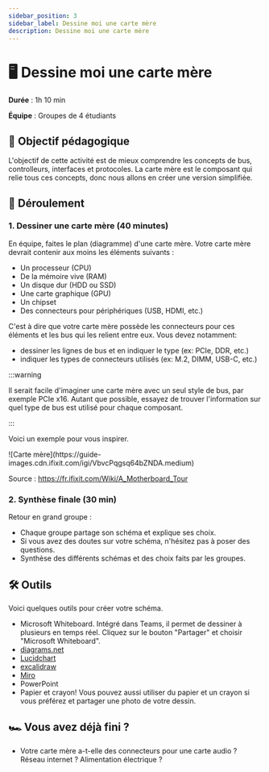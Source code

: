 ```yaml
---
sidebar_position: 3
sidebar_label: Dessine moi une carte mère
description: Dessine moi une carte mère
---
```


# 🖥️ Dessine moi une carte mère

**Durée** : 1h 10 min

**Équipe** : Groupes de 4 étudiants

## 🎯 Objectif pédagogique

L'objectif de cette activité est de mieux comprendre les concepts de bus, controlleurs, interfaces et protocoles.
La carte mère est le composant qui relie tous ces concepts, donc nous allons en créer une version simplifiée.

## 🧩 Déroulement

### 1. Dessiner une carte mère (40 minutes)

En équipe, faites le plan (diagramme) d'une carte mère. Votre carte mère
devrait contenir aux moins les éléments suivants :

- Un processeur (CPU)
- De la mémoire vive (RAM)
- Un disque dur (HDD ou SSD)
- Une carte graphique (GPU)
- Un chipset
- Des connecteurs pour périphériques (USB, HDMI, etc.)

C'est à dire que votre carte mère possède les connecteurs pour ces éléments
et les bus qui les relient entre eux. Vous devez notamment:

- dessiner les lignes de bus et en indiquer le type (ex: PCIe, DDR, etc.)
- indiquer les types de connecteurs utilisés (ex: M.2, DIMM, USB-C, etc.)

:::warning

Il serait facile d'imaginer une carte mère avec un seul style de bus, par
exemple PCIe x16. Autant que possible, essayez de trouver l'information sur
quel type de bus est utilisé pour chaque composant.

:::

Voici un exemple pour vous inspirer.

<div style={{"text-align" : "center"}}>
![Carte mère](https://guide-images.cdn.ifixit.com/igi/VbvcPqgsq64bZNDA.medium)

Source : https://fr.ifixit.com/Wiki/A_Motherboard_Tour
</div>

### 2. Synthèse finale (30 min)

Retour en grand groupe :

- Chaque groupe partage son schéma et explique ses choix.
- Si vous avez des doutes sur votre schéma, n'hésitez pas à poser des questions.
- Synthèse des différents schémas et des choix faits par les groupes.

## 🛠️ Outils

Voici quelques outils pour créer votre schéma.

- Microsoft Whiteboard. Intégré dans Teams, il permet de dessiner à plusieurs en temps réel. Cliquez sur le bouton "Partager" et choisir "Microsoft Whiteboard".
- [diagrams.net](https://app.diagrams.net/)
- [Lucidchart](https://www.lucidchart.com/)
- [excalidraw](https://excalidraw.com/)
- [Miro](https://miro.com/)
- PowerPoint
- Papier et crayon!  Vous pouvez aussi utiliser du papier et un crayon si vous
  préférez et partager une photo de votre dessin.

## 🏎️ Vous avez déjà fini ?

- Votre carte mère a-t-elle des connecteurs pour une carte audio ? Réseau internet ? Alimentation électrique ?